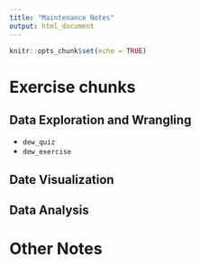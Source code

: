 ```yaml
---
title: "Maintenance Notes"
output: html_document
---
```


```r
knitr::opts_chunk$set(echo = TRUE)
```

# Exercise chunks
## Data Exploration and Wrangling

* `dew_quiz`
* `dew_exercise`

## Date Visualization

## Data Analysis

# Other Notes
